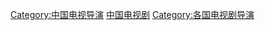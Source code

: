 {{Catnav|頁面分類|人物|職業|各职业中国人}}
{{Catnav|頁面分類|人物|各國人物|中国人|各职业中国人}}
{{Catnav|頁面分類|人物|各職業人物|艺术家|导演}}
{{Catnav|頁面分類|人物|各職業人物|艺术家|中国艺术家}}

[[Category:中国电视导演|Category:中国电视导演]]
[[Category:中国电视剧|]]
[[Category:各国电视剧导演|Category:各国电视剧导演]]
